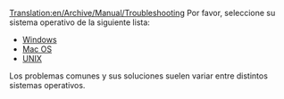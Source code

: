 [[Translation:en/Archive/Manual/Troubleshooting]]
{{es/Tabla de contenido}}
Por favor, seleccione su sistema operativo de la siguiente lista:

* [[es/Archive/Manual/Windows|Windows]]
* [[es/Solución de problemas/Mac|Mac OS]]
* [[es/Archive/Manual/Unix|UNIX]]

Los problemas comunes y sus soluciones suelen variar entre distintos sistemas operativos.